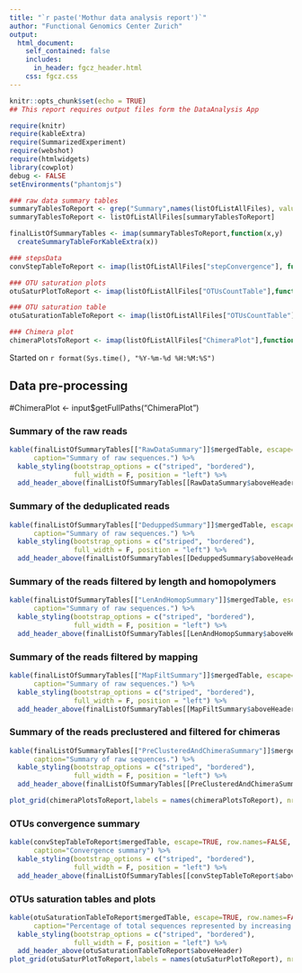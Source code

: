 ```yaml
---
title: "`r paste('Mothur data analysis report')`"
author: "Functional Genomics Center Zurich"
output: 
  html_document:
    self_contained: false
    includes:
      in_header: fgcz_header.html
    css: fgcz.css
---
```


```r
knitr::opts_chunk$set(echo = TRUE)
## This report requires output files form the DataAnalysis App

require(knitr)
require(kableExtra)
require(SummarizedExperiment)
require(webshot)
require(htmlwidgets)
library(cowplot)
debug <- FALSE
setEnvironments("phantomjs")
```

```r
### raw data summary tables
summaryTablesToReport <- grep("Summary",names(listOfListAllFiles), value = T) 
summaryTablesToReport <- listOfListAllFiles[summaryTablesToReport]

finalListOfSummaryTables <- imap(summaryTablesToReport,function(x,y)
  createSummaryTableForKableExtra(x))

### stepsData
convStepTableToReport <- imap(listOfListAllFiles["stepConvergence"], function(x,y) createStepConvTableForKableExtra(x))

### OTU saturation plots
otuSaturPlotToReport <- imap(listOfListAllFiles["OTUsCountTable"],function(x,y) otuSaturationPlot(x))

### OTU saturation table 
otuSaturationTableToReport <- imap(listOfListAllFiles["OTUsCountTable"], function(x,y) createSaturationTableForKableExtra(x)) 

### Chimera plot
chimeraPlotsToReport <- imap(listOfListAllFiles["ChimeraPlot"],function(x,y) chimeraSummaryPlot(x))
```

Started on `r format(Sys.time(), "%Y-%m-%d %H:%M:%S")`

## Data pre-processing {.tabset}


  #ChimeraPlot <- input$getFullPaths("ChimeraPlot")
  

### Summary of the raw reads
```r

kable(finalListOfSummaryTables[["RawDataSummary"]]$mergedTable, escape=TRUE, row.names=FALSE, format="html",
      caption="Summary of raw sequences.") %>%
  kable_styling(bootstrap_options = c("striped", "bordered"),
                full_width = F, position = "left") %>%
  add_header_above(finalListOfSummaryTables[[RawDataSummary$aboveHeader]])
```

### Summary of the deduplicated reads
```r

kable(finalListOfSummaryTables[["DeduppedSummary"]]$mergedTable, escape=TRUE, row.names=FALSE, format="html",
      caption="Summary of raw sequences.") %>%
  kable_styling(bootstrap_options = c("striped", "bordered"),
                full_width = F, position = "left") %>%
  add_header_above(finalListOfSummaryTables[[DeduppedSummary$aboveHeader]])
```

### Summary of the reads filtered by length and homopolymers
```r

kable(finalListOfSummaryTables[["LenAndHomopSummary"]]$mergedTable, escape=TRUE, row.names=FALSE, format="html",
      caption="Summary of raw sequences.") %>%
  kable_styling(bootstrap_options = c("striped", "bordered"),
                full_width = F, position = "left") %>%
  add_header_above(finalListOfSummaryTables[[LenAndHomopSummary$aboveHeader]])
```

### Summary of the  reads filtered by mapping
```r

kable(finalListOfSummaryTables[["MapFiltSummary"]]$mergedTable, escape=TRUE, row.names=FALSE, format="html",
      caption="Summary of raw sequences.") %>%
  kable_styling(bootstrap_options = c("striped", "bordered"),
                full_width = F, position = "left") %>%
  add_header_above(finalListOfSummaryTables[[MapFiltSummary$aboveHeader]])
```

### Summary of the reads preclustered and filtered for chimeras
```r

kable(finalListOfSummaryTables[["PreClusteredAndChimeraSummary"]]$mergedTable, escape=TRUE, row.names=FALSE, format="html",
      caption="Summary of raw sequences.") %>%
  kable_styling(bootstrap_options = c("striped", "bordered"),
                full_width = F, position = "left") %>%
  add_header_above(finalListOfSummaryTables[[PreClusteredAndChimeraSummary$aboveHeader]])

plot_grid(chimeraPlotsToReport,labels = names(chimeraPlotsToReport), nrow = 2)
```

### OTUs convergence summary
```r

kable(convStepTableToReport$mergedTable, escape=TRUE, row.names=FALSE, format="html",
      caption="Convergence summary") %>%
  kable_styling(bootstrap_options = c("striped", "bordered"),
                full_width = F, position = "left") %>%
  add_header_above(finalListOfSummaryTables[[convStepTableToReport$aboveHeader]])
```

### OTUs saturation tables and plots
```r
kable(otuSaturationTableToReport$mergedTable, escape=TRUE, row.names=FALSE, format="html",
      caption="Percentage of total sequences represented by increasing numbers of OTUs") %>%
  kable_styling(bootstrap_options = c("striped", "bordered"),
                full_width = F, position = "left") %>%
  add_header_above(otuSaturationTableToReport$aboveHeader)
plot_grid(otuSaturPlotToReport,labels = names(otuSaturPlotToReport), nrow = 2)
```